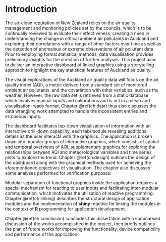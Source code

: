 # Introduction {#ch:intro}

The air-clean reputation of New Zealand relies on the air quality management and monitoring policies set by the councils, which is to be continually reviewed to evaluate their effectiveness, creating a need in understanding the change in critical ambient air pollutants in Auckland and exploring their correlations with a range of other factors over time as well as the detection of anomalous or extreme observations of air pollutant data. Prior to employing formal statistical methods, data visualisation provides preliminary insights for the direction of further analyses. This project aims to deliver an interactive dashboard of linked graphics using a storytelling approach to highlight the key statistical features of Auckland air quality.

The visual explorations of the Auckland air quality data will focus on the air quality index (AQI), a metric derived from a standard set of monitored ambient air pollutants, and the covariation with other variables, such as the weather. However, the raw data set is retrieved from a static database which involves manual inputs and calibrations and is not in a clean and visualisation-ready format. Chapter \@ref(ch:data) thus also discusses the data wrangling work attempted to handle the inconsistent entries and erroneous inputs.

The dashboard facilitates top-down visualisation of information with an interactive drill-down capability, each tab/module revealing additional details as the user interacts with the graphics. The application is broken down into modular groups of interactive graphics, which consists of spatial and temporal overviews of AQI, supplementary graphics for exploring the relationships between AQI and meteorological variables and time series plots to explore the trend. Chapter \@ref(ch:design) outlines the design of the dashboard along with the graphical methods used for achieving the aforementioned objectives of visualisation. The chapter also discusses some analyses performed for verification purposes.

Modular separation of functional graphics inside the application requires a special mechanism for reacting to user inputs and facilitating inter-modular communication, which motivates the utilisation of reactive programming. Chapter \@ref(ch:linking) describes the structural design of application modules and the implementation of **shiny** reactive for linking the modules in the context of **R** programming for application development.

Chapter \@ref(ch:conclusion) concludes this dissertation with a summarised discussion of the works accomplished in the project, then briefly outlines the plan of future works for improving the functionality, device compatibility and performance of the application.

